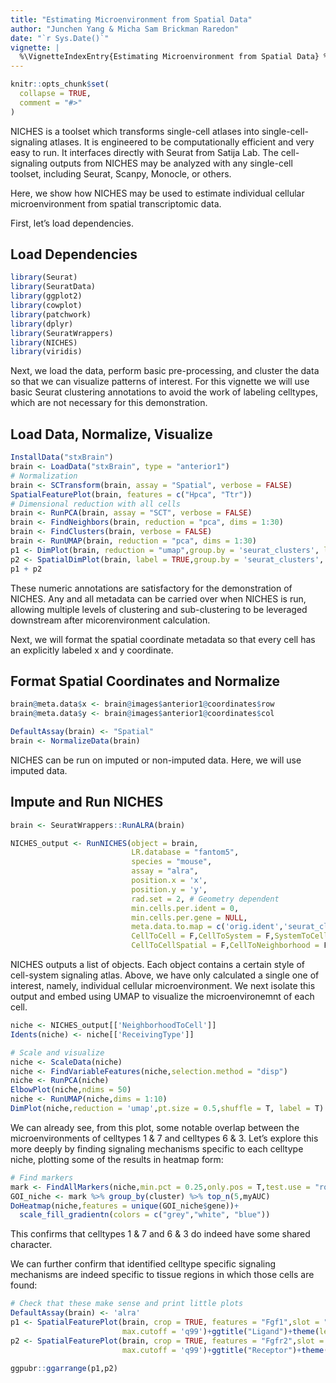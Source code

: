 ```yaml
---
title: "Estimating Microenvironment from Spatial Data"
author: "Junchen Yang & Micha Sam Brickman Raredon"
date: "`r Sys.Date()`"
vignette: |
  %\VignetteIndexEntry{Estimating Microenvironment from Spatial Data} %\VignetteEngine{knitr::rmarkdown} %\VignetteEncoding{UTF-8}
---
```


```r
knitr::opts_chunk$set(
  collapse = TRUE,
  comment = "#>"
)
```

NICHES is a toolset which transforms single-cell atlases into single-cell-signaling atlases. It is engineered to be computationally efficient and very easy to run. It interfaces directly with Seurat from Satija Lab. The cell-signaling outputs from NICHES may be analyzed with any single-cell toolset, including Seurat, Scanpy, Monocle, or others.

Here, we show how NICHES may be used to estimate individual cellular microenvironment from spatial transcriptomic data.

First, let's load dependencies.

## Load Dependencies
```r
library(Seurat)
library(SeuratData)
library(ggplot2)
library(cowplot)
library(patchwork)
library(dplyr)
library(SeuratWrappers)
library(NICHES)
library(viridis)
```
Next, we load the data, perform basic pre-processing, and cluster the data so that we can visualize patterns of interest. For this vignette we will use basic Seurat clustering annotations to avoid the work of labeling celltypes, which are not necessary for this demonstration.

## Load Data, Normalize, Visualize
```r
InstallData("stxBrain")
brain <- LoadData("stxBrain", type = "anterior1")
# Normalization 
brain <- SCTransform(brain, assay = "Spatial", verbose = FALSE)
SpatialFeaturePlot(brain, features = c("Hpca", "Ttr"))
# Dimensional reduction with all cells
brain <- RunPCA(brain, assay = "SCT", verbose = FALSE)
brain <- FindNeighbors(brain, reduction = "pca", dims = 1:30)
brain <- FindClusters(brain, verbose = FALSE)
brain <- RunUMAP(brain, reduction = "pca", dims = 1:30)
p1 <- DimPlot(brain, reduction = "umap",group.by = 'seurat_clusters', label = TRUE)
p2 <- SpatialDimPlot(brain, label = TRUE,group.by = 'seurat_clusters', label.size = 3)
p1 + p2
```

These numeric annotations are satisfactory for the demonstration of NICHES. Any and all metadata can be carried over when NICHES is run, allowing multiple levels of clustering and sub-clustering to be leveraged downstream after micorenvironment calculation.

Next, we will format the spatial coordinate metadata so that every cell has an explicitly labeled x and y coordinate.

## Format Spatial Coordinates and Normalize
```r
brain@meta.data$x <- brain@images$anterior1@coordinates$row
brain@meta.data$y <- brain@images$anterior1@coordinates$col

DefaultAssay(brain) <- "Spatial"
brain <- NormalizeData(brain)
```

NICHES can be run on imputed or non-imputed data. Here, we will use imputed data.

## Impute and Run NICHES
```r
brain <- SeuratWrappers::RunALRA(brain)

NICHES_output <- RunNICHES(object = brain,
                           LR.database = "fantom5",
                           species = "mouse",
                           assay = "alra",
                           position.x = 'x',
                           position.y = 'y',
                           rad.set = 2, # Geometry dependent
                           min.cells.per.ident = 0,
                           min.cells.per.gene = NULL,
                           meta.data.to.map = c('orig.ident','seurat_clusters'),
                           CellToCell = F,CellToSystem = F,SystemToCell = F,
                           CellToCellSpatial = F,CellToNeighborhood = F,NeighborhoodToCell = T)
```

NICHES outputs a list of objects. Each object contains a certain style of cell-system signaling atlas. Above, we have only calculated a single one of interest, namely, individual cellular microenvironment. We next isolate this output and embed using UMAP to visualize the microenvironemnt of each cell.

```r
niche <- NICHES_output[['NeighborhoodToCell']]
Idents(niche) <- niche[['ReceivingType']]

# Scale and visualize
niche <- ScaleData(niche)
niche <- FindVariableFeatures(niche,selection.method = "disp")
niche <- RunPCA(niche)
ElbowPlot(niche,ndims = 50)
niche <- RunUMAP(niche,dims = 1:10)
DimPlot(niche,reduction = 'umap',pt.size = 0.5,shuffle = T, label = T) +ggtitle('Cellular Microenvironment')+NoLegend()
```

We can already see, from this plot, some notable overlap between the microenvironments of celltypes 1 & 7 and celltypes 6 & 3. Let's explore this more deeply by finding signaling mechanisms specific to each celltype niche, plotting some of the results in heatmap form:

```r
# Find markers
mark <- FindAllMarkers(niche,min.pct = 0.25,only.pos = T,test.use = "roc")
GOI_niche <- mark %>% group_by(cluster) %>% top_n(5,myAUC)
DoHeatmap(niche,features = unique(GOI_niche$gene))+ 
  scale_fill_gradientn(colors = c("grey","white", "blue"))
```

This confirms that celltypes 1 & 7 and 6 & 3 do indeed have some shared character.

We can further confirm that identified celltype specific signaling mechanisms are indeed specific to tissue regions in which those cells are found:

```r

# Check that these make sense and print little plots
DefaultAssay(brain) <- 'alra'
p1 <- SpatialFeaturePlot(brain, crop = TRUE, features = "Fgf1",slot = "data",min.cutoff =  'q1',
                         max.cutoff = 'q99')+ggtitle("Ligand")+theme(legend.position = "right")
p2 <- SpatialFeaturePlot(brain, crop = TRUE, features = "Fgfr2",slot = "data",min.cutoff =  'q1',
                         max.cutoff = 'q99')+ggtitle("Receptor")+theme(legend.position = "right")

ggpubr::ggarrange(p1,p2)
```